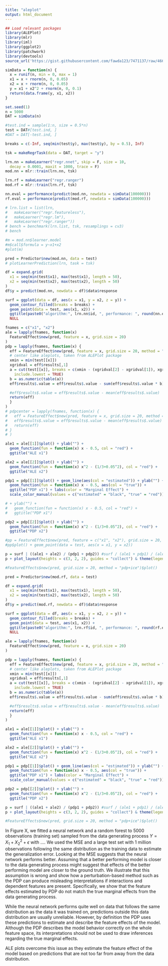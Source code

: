 ```yaml
---
title: "aleplot"
output: html_document
---
```


```r
## Load relevant packages
library(ALEPlot)
library(mlr)
library(iml)
library(ggplot2)
library(patchwork)
library(devtools)
source_url('https://gist.githubusercontent.com/fawda123/7471137/raw/466c1474d0a505ff044412703516c34f1a4684a5/nnet_plot_update.r')

simData = function(n) {
  x = runif(n, min = 0, max = 1)
  x1 = x + rnorm(n, 0, 0.05)
  x2 = x + rnorm(n, 0, 0.05)
  y = x1 + x2^2 + rnorm(n, 0, 0.1)
  return(data.frame(y, x1, x2))
}

set.seed(1)
n = 5000
DAT = simData(n)

#test.ind = sample(1:n, size = 0.5*n)
test = DAT#[test.ind, ]
#DAT = DAT[-test.ind, ]

breaks = c(-Inf, seq(min(test$y), max(test$y), by = 0.5), Inf)

tsk = makeRegrTask(data = DAT, target = "y")

lrn.nn = makeLearner("regr.nnet", skip = F, size = 10,
  decay = 0.0001, maxit = 1000, trace = F)
mod.nn = mlr::train(lrn.nn, tsk)

lrn.rf = makeLearner("regr.ranger")
mod.rf = mlr::train(lrn.rf, tsk)

nn.eval = performance(predict(mod.nn, newdata = simData(100000)))
rf.eval = performance(predict(mod.rf, newdata = simData(100000)))

# lrn.list = list(lrn,
#   makeLearner("regr.featureless"),
#   makeLearner("regr.lm"),
#   makeLearner("regr.ranger"))
# bench = benchmark(lrn.list, tsk, resamplings = cv3)
# bench
```

```r
#m = mod.nn$learner.model
#m$call$formula = y~x1+x2
#plot(m)

pred = Predictor$new(mod.nn, data = test)
# plotLearnerPrediction(lrn, task = tsk)

df = expand.grid(
  x1 = seq(min(test$x1), max(test$x1), length = 50),
  x2 = seq(min(test$x2), max(test$x2), length = 50)
)
df$y = predict(mod.nn, newdata = df)$data$response

surf = ggplot(data = df, aes(x = x1, y = x2, z = y)) +
  geom_contour_filled(breaks = breaks) +
  geom_point(data = test, aes(x1, x2)) +
  ggtitle(paste0("algorithm:", lrn.nn$id, ", performance: ", round(nn.eval, 6))) +
  NULL

fnames = c("x1", "x2")
ale = lapply(fnames, function(x)
  FeatureEffect$new(pred, feature = x, grid.size = 20)
)
pdp = lapply(fnames, function(x) {
  eff = FeatureEffect$new(pred, feature = x, grid.size = 20, method = "pdp")
  # center like aleplots, taken from ALEPlot package
  xmin = min(test[[x]])
  xgridval = eff$results[,1]
  a = cut(test[[x]], breaks = c(xmin - (xgridval[2] - xgridval[1]), xgridval),
    include.lowest = TRUE)
  b = as.numeric(table(a))
  eff$results$.value = eff$results$.value - sum(eff$results$.value * b)/sum(b)

  #eff$results$.value = eff$results$.value - mean(eff$results$.value)
  return(eff)
  }
)
# pdpcenter = lapply(fnames, function(x) {
#   eff = FeatureEffect$new(pred, feature = x, grid.size = 20, method = "pdp")
#   eff$results$.value = eff$results$.value - mean(eff$results$.value)
#   return(eff)
# }
# )

ale1 = ale[[1]]$plot() + ylab("") +
  geom_function(fun = function(x) x - 0.5, col = "red") +
  ggtitle("ALE x1")

ale2 = ale[[2]]$plot() + ylab("") +
  geom_function(fun = function(x) x^2 - (1/3+0.05^2), col = "red") +
  ggtitle("ALE x2")

pdp1 = pdp[[1]]$plot() + geom_line(aes(col = "estimated")) + ylab("") +
  geom_function(fun = function(x) x - 0.5, aes(col = "true")) +
  ggtitle("PDP x1") + labs(color = "Marginal Effect") + 
  scale_color_manual(values = c("estimated" = "black", "true" = "red"))

# + ylab("") +
#   geom_function(fun = function(x) x - 0.5, col = "red") +
#   ggtitle("PDP x1")

pdp2 = pdp[[2]]$plot() + ylab("") +
  geom_function(fun = function(x) x^2 - (1/3+0.05^2), col = "red") +
  ggtitle("PDP x2")

#pp = FeatureEffect$new(pred, feature = c("x1", "x2"), grid.size = 20, method = "pdp")
#pp$plot() + geom_point(data = test, aes(x = x1, y = x2))

p = surf | ((ale1 + ale2) / (pdp1 + pdp2)) #surf / (ale1 + pdp1) / (ale2 + pdp2)
p + plot_layout(heights = c(3, 2, 2), guides = "collect") & theme(legend.position = 'bottom') #& guides(fill=guide_legend(nrow = 1, byrow = TRUE))

#FeatureEffects$new(pred, grid.size = 20, method = "pdp+ice")$plot()
```

```r
pred = Predictor$new(mod.rf, data = test)

df = expand.grid(
  x1 = seq(min(test$x1), max(test$x1), length = 50),
  x2 = seq(min(test$x2), max(test$x2), length = 50)
)
df$y = predict(mod.rf, newdata = df)$data$response

surf = ggplot(data = df, aes(x = x1, y = x2, z = y)) +
  geom_contour_filled(breaks = breaks) +
  geom_point(data = test, aes(x1, x2)) +
  ggtitle(paste0("algorithm:", lrn.rf$id, ", performance: ", round(rf.eval, 6))) +
  NULL

ale = lapply(fnames, function(x)
  FeatureEffect$new(pred, feature = x, grid.size = 20)
)

pdp = lapply(fnames, function(x) {
  eff = FeatureEffect$new(pred, feature = x, grid.size = 20, method = "pdp")
  # center like aleplots, taken from ALEPlot package
  xmin = min(test[[x]])
  xgridval = eff$results[,1]
  a = cut(test[[x]], breaks = c(xmin - (xgridval[2] - xgridval[1]), xgridval),
    include.lowest = TRUE)
  b = as.numeric(table(a))
  eff$results$.value = eff$results$.value - sum(eff$results$.value * b)/sum(b)

  #eff$results$.value = eff$results$.value - mean(eff$results$.value)
  return(eff)
  }
)

ale1 = ale[[1]]$plot() + ylab("") +
  geom_function(fun = function(x) x - 0.5, col = "red") +
  ggtitle("ALE x1")

ale2 = ale[[2]]$plot() + ylab("") +
  geom_function(fun = function(x) x^2 - (1/3+0.05^2), col = "red") +
  ggtitle("ALE x2")

pdp1 = pdp[[1]]$plot() + geom_line(aes(col = "estimated")) + ylab("") +
  geom_function(fun = function(x) x - 0.5, aes(col = "true")) +
  ggtitle("PDP x1") + labs(color = "Marginal Effect") + 
  scale_color_manual(values = c("estimated" = "black", "true" = "red"))

pdp2 = pdp[[2]]$plot() + ylab("") +
  geom_function(fun = function(x) x^2 - (1/3+0.05^2), col = "red") +
  ggtitle("PDP x2")

p = surf | ((ale1 + ale2) / (pdp1 + pdp2)) #surf / (ale1 + pdp1) / (ale2 + pdp2)
p + plot_layout(heights = c(3, 2, 2), guides = "collect") & theme(legend.position = 'bottom') #& guides(fill=guide_legend(nrow = 1, byrow = TRUE))

#FeatureEffects$new(pred, grid.size = 20, method = "pdp+ice")$plot()
```



In Figure X, we fitted a neural network and a random forest to 5000 observations (training set) sampled from the data generating process
$Y = X_1 + X_2^2 + \epsilon$ with .... 
We used the MSE and a large test set with 1 million observations following the same distribution as the training data to estimate the generalization error.
Looking at the MSE suggests that the neural network performs better.
Assuming that a better performing model is closer to the data generating process might suggest that effects of the better performing model are closer to the ground truth.
We illustrate that this assumption is wrong and show how a perturbation-based method such as the PDP can produce misleading interpretations if interactions and dependent features are present. 
Specifically, we show that the feature effects estimated by PDP do not match the true marginal effects from the data generating process.

While the neural network performs quite well on data that follows the same distribution as the data it was trained on, predictions outside this data distribution are usually unreliable.
However, by definition the PDP uses these predictions to estimate and describe the feature effects of the model.
Although the PDP describes the model behavior correctly on the whole feature space, its interpretations should not be used to draw inferences regarding the true marginal effects.

ALE plots overcome this issue as they estimate the feature effect of the model based on predictions that are not too far from away from the data distribution.
